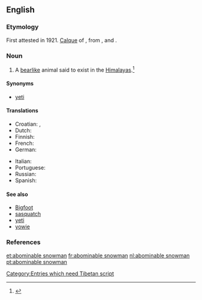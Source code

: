 ==English==
{{wikipedia}}

===Etymology===
First attested in 1921. [[calque|Calque]] of {{etyl|bo}} {{term||tr=metohkangmi|lang=bo}}, from {{term||tr=metoh||foul|lang=bo}}, and {{term||tr=kangmi||snowman|lang=bo}}. [[Category:Entries which need Tibetan script]]

{{rfscript|Tibetan}}
===Noun===
{{en-noun|sg=[[abominable]] [[snowman]]|pl=abominable snowmen}}

# {{context|cryptozoology|often|capitalized}} A [[bearlike]] animal said to exist in the [[Himalayas]].<ref>{{reference-book | last =| first = | authorlink =  | coauthors =  | editor =Gove, Philip Babcock    | others =  | title = Webster's Third International Dictionary of the English Language Unabridged | origdate =  | origyear = 1909 | origmonth =  | url =  | format =  | accessdate =  | accessyear =  | accessmonth =  | edition =  | date =  | year =1976  | month =  | publisher =G. & C. Merriam Co.  | location = Springfield, MA | language =  | id =  | doi = | isbn =0-87779-101-5 | lccn = | ol = | pages =5| chapter =  | chapterurl =  | quote =}}</ref>

====Synonyms====
* [[yeti]]

====Translations====
{{trans-top|manlike or apelike animal said to exist in the Himalayas}}
* Croatian: {{t|hr|strašni snježni čovjek}}, {{t|hr|jeti|m}}
* Dutch: {{t|nl|Verschrikkelijke Sneeuwman|m}}
* Finnish: {{t-|fi|lumimies}}
* French: {{t+|fr|abominable homme des neiges|m}}
* German: {{t+|de|Yeti|m}}
{{trans-mid}}
* Italian: {{t|it|abominevole uomo delle nevi|m}}
* Portuguese: {{t|pt|abominável homem das neves|m}}
* Russian: {{t|ru|снежный человек|m|tr=snežnyj čelovék}}
* Spanish: {{t|es|abominable hombre de las nieves|m}}
{{trans-bottom}}

====See also====
* [[Bigfoot]]
* [[sasquatch]]
* [[yeti]]
* [[yowie]]

===References===
<references/>

[[et:abominable snowman]]
[[fr:abominable snowman]]
[[nl:abominable snowman]]
[[pt:abominable snowman]]